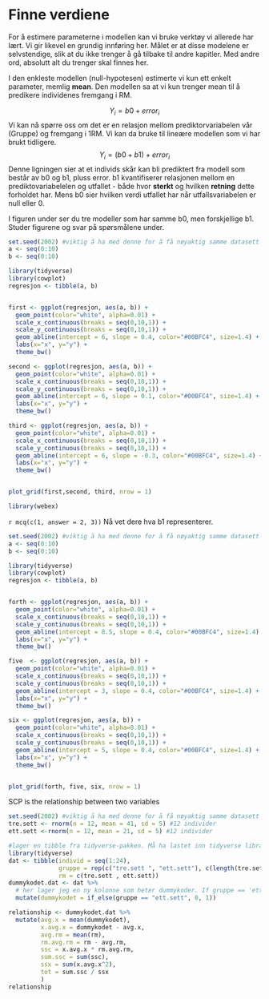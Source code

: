 # Finne verdiene 

For å estimere parameterne i modellen kan vi bruke verktøy vi allerede har lært. Vi gir likevel en grundig innføring her. Målet er at disse modelene er selvstendige, slik at du ikke trenger å gå tilbake til andre kapitler. Med andre ord, absolutt alt du trenger skal finnes her. 

I den enkleste modellen (null-hypotesen) estimerte vi kun ett enkelt parameter, memlig **mean**. Den modellen sa at vi kun trenger mean til å predikere individenes fremgang i RM. 

$$
Y_i = b0 + error_i
$$
Vi kan nå spørre oss om det er en relasjon mellom prediktorvariabelen vår (Gruppe) og fremgang i 1RM. Vi kan da bruke til lineære modellen som vi har brukt tidligere.  
$$
Y_i = (b0 + b1) + error_i
$$
Denne ligningen sier at et individs skår kan bli prediktert fra  modell som består av b0 og b1, pluss error. b1 kvantifiserer relasjonen mellom en prediktovariabelelen og utfallet - både hvor **sterkt** og hvilken **retning** dette forholdet har. Mens b0 sier hvilken verdi utfallet har når utfallsvariabelen er null eller 0.

I figuren under ser du tre modeller som har samme b0, men forskjellige b1. Studer figurene og svar på spørsmålene under.
```r
set.seed(2002) #viktig å ha med denne for å få nøyaktig samme datasett
a <- seq(0:10)
b <- seq(0:10)

library(tidyverse)
library(cowplot)
regresjon <- tibble(a, b)


first <- ggplot(regresjon, aes(a, b)) + 
  geom_point(color="white", alpha=0.01) +
  scale_x_continuous(breaks = seq(0,10,1)) +
  scale_y_continuous(breaks = seq(0,10,1)) +
  geom_abline(intercept = 6, slope = 0.4, color="#00BFC4", size=1.4) +
  labs(x="x", y="y") +
  theme_bw() 

second <- ggplot(regresjon, aes(a, b)) + 
  geom_point(color="white", alpha=0.01) +
  scale_x_continuous(breaks = seq(0,10,1)) +
  scale_y_continuous(breaks = seq(0,10,1)) +
  geom_abline(intercept = 6, slope = 0.1, color="#00BFC4", size=1.4) +
  labs(x="x", y="y") +
  theme_bw() 

third <- ggplot(regresjon, aes(a, b)) + 
  geom_point(color="white", alpha=0.01) +
  scale_x_continuous(breaks = seq(0,10,1)) +
  scale_y_continuous(breaks = seq(0,10,1)) +
  geom_abline(intercept = 6, slope = -0.3, color="#00BFC4", size=1.4) +
  labs(x="x", y="y") +
  theme_bw() 


plot_grid(first,second, third, nrow = 1)


```

```r
library(webex)


```
`r mcq(c(1, answer = 2, 3)) ` Nå vet dere hva b1 representerer.  






```r
set.seed(2002) #viktig å ha med denne for å få nøyaktig samme datasett
a <- seq(0:10)
b <- seq(0:10)

library(tidyverse)
library(cowplot)
regresjon <- tibble(a, b)


forth <- ggplot(regresjon, aes(a, b)) + 
  geom_point(color="white", alpha=0.01) +
  scale_x_continuous(breaks = seq(0,10,1)) +
  scale_y_continuous(breaks = seq(0,10,1)) +
  geom_abline(intercept = 8.5, slope = 0.4, color="#00BFC4", size=1.4) +
  labs(x="x", y="y") +
  theme_bw() 

five  <- ggplot(regresjon, aes(a, b)) + 
  geom_point(color="white", alpha=0.01) +
  scale_x_continuous(breaks = seq(0,10,1)) +
  scale_y_continuous(breaks = seq(0,10,1)) +
  geom_abline(intercept = 3, slope = 0.4, color="#00BFC4", size=1.4) +
  labs(x="x", y="y") +
  theme_bw() 

six <- ggplot(regresjon, aes(a, b)) + 
  geom_point(color="white", alpha=0.01) +
  scale_x_continuous(breaks = seq(0,10,1)) +
  scale_y_continuous(breaks = seq(0,10,1)) +
  geom_abline(intercept = 5, slope = 0.4, color="#00BFC4", size=1.4) +
  labs(x="x", y="y") +
  theme_bw() 


plot_grid(forth, five, six, nrow = 1)


```



SCP is the relationship between two variables

```r
set.seed(2002) #viktig å ha med denne for å få nøyaktig samme datasett
tre.sett <- rnorm(n = 12, mean = 41, sd = 5) #12 individer
ett.sett <-rnorm(n = 12, mean = 21, sd = 5) #12 individer

#lager en tibble fra tidyverse-pakken. Må ha lastet inn tidyverse library(tidyverse) i scriptfilen
library(tidyverse)
dat <- tibble(individ = seq(1:24),
              gruppe = rep(c("tre.sett ", "ett.sett"), c(length(tre.sett), length(ett.sett))),
              rm = c(tre.sett , ett.sett))
dummykodet.dat <- dat %>%
  # her lager jeg en ny kolonne som heter dummykoder. If gruppe == 'ett.sett', gi verdien 0, else gi de 1.
  mutate(dummykodet = if_else(gruppe == "ett.sett", 0, 1))
```


```r
relationship <- dummykodet.dat %>%
  mutate(avg.x = mean(dummykodet),
         x.avg.x = dummykodet - avg.x,
         avg.rm = mean(rm),
         rm.avg.rm = rm - avg.rm, 
         ssc = x.avg.x * rm.avg.rm, 
         sum.ssc = sum(ssc),
         ssx = sum(x.avg.x^2),
         tot = sum.ssc / ssx
         )
relationship
```
